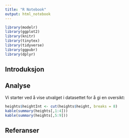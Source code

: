 ```yaml
---
title: "R Notebook"
output: html_notebook
---
```



```r
library(modelr)
library(ggplot2)
library(knitr)
library(tinytex)
library(tidyverse)
library(ggpubr)
library(dplyr)
```

## Introduksjon


## Analyse

Vi starter ved å vise utvalget i datasettet for å gi en oversikt:

```r
heights$heightInt <- cut(heights$height, breaks = 8)
kable(summary(heights[,1:4]))
kable(summary(heights[,5:9]))
```

 
## Referanser


